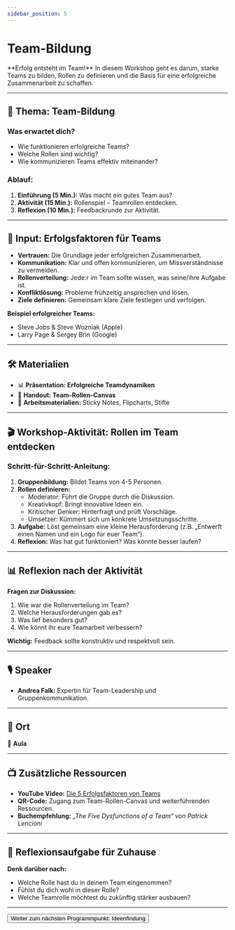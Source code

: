 ```yaml
---
sidebar_position: 5
---
```


# Team-Bildung

<Admonition type="info" icon="🤝">
  **Erfolg entsteht im Team!**  
  In diesem Workshop geht es darum, starke Teams zu bilden, Rollen zu definieren und die Basis für eine erfolgreiche Zusammenarbeit zu schaffen.
</Admonition>

---

## 🎯 **Thema:** Team-Bildung

### **Was erwartet dich?**
- Wie funktionieren erfolgreiche Teams?  
- Welche Rollen sind wichtig?  
- Wie kommunizieren Teams effektiv miteinander?  

### **Ablauf:**  
1. **Einführung (5 Min.):** Was macht ein gutes Team aus?  
2. **Aktivität (15 Min.):** Rollenspiel – Teamrollen entdecken.  
3. **Reflexion (10 Min.):** Feedbackrunde zur Aktivität.  

---

## 🧠 **Input: Erfolgsfaktoren für Teams**

- **Vertrauen:** Die Grundlage jeder erfolgreichen Zusammenarbeit.  
- **Kommunikation:** Klar und offen kommunizieren, um Missverständnisse zu vermeiden.  
- **Rollenverteilung:** Jede:r im Team sollte wissen, was seine/ihre Aufgabe ist.  
- **Konfliktlösung:** Probleme frühzeitig ansprechen und lösen.  
- **Ziele definieren:** Gemeinsam klare Ziele festlegen und verfolgen.  

**Beispiel erfolgreicher Teams:**  
- Steve Jobs & Steve Wozniak (Apple)  
- Larry Page & Sergey Brin (Google)  

---

## 🛠️ **Materialien**

- 📊 **Präsentation: Erfolgreiche Teamdynamiken**  
- 📝 **Handout: Team-Rollen-Canvas**  
- 🧩 **Arbeitsmaterialien:** Sticky Notes, Flipcharts, Stifte  

---

## 🎬 **Workshop-Aktivität: Rollen im Team entdecken**

### **Schritt-für-Schritt-Anleitung:**
1. **Gruppenbildung:** Bildet Teams von 4-5 Personen.  
2. **Rollen definieren:**  
   - Moderator: Führt die Gruppe durch die Diskussion.  
   - Kreativkopf: Bringt innovative Ideen ein.  
   - Kritischer Denker: Hinterfragt und prüft Vorschläge.  
   - Umsetzer: Kümmert sich um konkrete Umsetzungsschritte.  
3. **Aufgabe:** Löst gemeinsam eine kleine Herausforderung (z.B. „Entwerft einen Namen und ein Logo für euer Team“).  
4. **Reflexion:** Was hat gut funktioniert? Was könnte besser laufen?  

---

## 📊 **Reflexion nach der Aktivität**

**Fragen zur Diskussion:**  
1. Wie war die Rollenverteilung im Team?  
2. Welche Herausforderungen gab es?  
3. Was lief besonders gut?  
4. Wie könnt ihr eure Teamarbeit verbessern?  

**Wichtig:** Feedback sollte konstruktiv und respektvoll sein.  

---

## 🎙️ **Speaker**

- **Andrea Falk:** Expertin für Team-Leadership und Gruppenkommunikation.  

---

## 📍 **Ort**

📍 **Aula**  

---

## 📺 **Zusätzliche Ressourcen**

- **YouTube Video:** [Die 5 Erfolgsfaktoren von Teams](https://www.youtube.com/watch?v=example)  
- **QR-Code:** Zugang zum Team-Rollen-Canvas und weiterführenden Ressourcen.  
- **Buchempfehlung:** *„The Five Dysfunctions of a Team“ von Patrick Lencioni*  

---

## 🚀 **Reflexionsaufgabe für Zuhause**

**Denk darüber nach:**  
- Welche Rolle hast du in deinem Team eingenommen?  
- Fühlst du dich wohl in dieser Rolle?  
- Welche Teamrolle möchtest du zukünftig stärker ausbauen?  

---

<Button destination="/roadmap/docs/startup-basics/yfn-school/day1/idea">
  Weiter zum nächsten Programmpunkt: Ideenfindung
</Button>